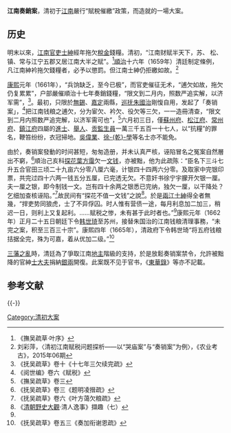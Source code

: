 '''江南奏銷案'''，清初于[[江南|江南]]嚴行“賦稅催繳”政策，而造就的一場大案。

==历史==
明末以來，[[江南|江南]][[官吏|官吏]][[士紳|士紳]]經年拖欠[[稅金|稅金]]錢糧。清初，“江南财赋半天下，苏、
松、镇、常与江宁五郡又居江南大半之赋”。<ref>《撫吴疏草·叶序》</ref>[[順治|順治]]十六年（1659年）清廷制定條例，凡江南紳衿拖欠錢糧者，必予以懲罰。但江南士紳仍拒繳如故。<ref>刘彩萍，〈清初江南赋税问题探析——以“哭庙案”与“奏销案”为例〉，《农业考古》，2015年06期</ref>

[[康熙|康熙]]元年（1661年），“兵饷缺乏，至今已极”，而官吏催征无术，“逋欠如故，拖欠仍复累累”，户部嚴催順治十七年奏銷錢糧，“限文到二月内，照数严追实解，以济军需”，<ref>《抚吴疏草》卷十《十七年三欠续完疏》</ref>。最初，只限於[[無錫|無錫]]、[[嘉定区|嘉定]]兩縣，[[巡抚|巡抚]][[朱國治|朱國治]]剛愎自用，发起了「奏销案」，<ref name="#1">《阅世编》卷六《赋税》</ref>把江南钱粮之逋欠，分为宦欠、衿欠、役欠等三欠，一一造冊清查，“限文到二月内照数严追完解，以济军需可也”，<ref>《撫吴疏草》卷三</ref>六月初三日，僅[[蘇州府|蘇州府]]、[[松江府|松江府]]、[[常州府|常州府]]、[[鎮江府|鎮江府]]四屬的[[進士|進士]]、[[舉人|舉人]]、[[貢生|贡]][[監生|監]][[生員|生員]]一萬三千五百一十七人，以“抗糧”的罪名，鞭笞纷纷，衣冠掃地。[[吳偉業|吳偉業]]、[[徐乾學|徐-{乾}-學]]等名士亦不能免。

由於，奏销案發動的时间甚短，匆匆造册，并未认真严核，诬陷冒名之冤案自然層出不窮，<ref>《抚吴疏草》卷三《题明凌搢疏》</ref>順治己亥科[[探花|探花]][[葉方靄|葉方靄]]欠一[[文钱|文钱]]，亦被黜，他为此疏陈：“臣名下三斗七升五合官田三顷二十九亩六分零八厘六毫，计银四十四两六分零。及取家中完银印票，共完过四十六两一钱五分五厘，已完透无欠。不意奸书徐宁宇朦开欠银一厘。夫一厘之银，即今制钱一文。岂有四十余两之银悉已完纳，独欠一厘，以干降处？乞细加查核诬陷。”<ref>《抚吴疏草》卷六《叶方蔼欠粮疏》</ref>故民间有“探花不值一文钱”之說<ref>《[[清朝野史大觀|清朝野史大觀]]·清人逸事》擷趣（七）</ref>。於是[[兩江|兩江]][[士紳|士紳]]得全者無幾，“捍吏势同狼虎，士了不异俘囚。时人惟有营债一途，每月利息加二加三，稍迟一日，则利上又复起利。……赋税之惨，未有甚于此时者也。”<ref name="#1"/>康熙元年（1662年）正月二十五日朝廷下令[[韩世琦|韩世琦]]至苏州，接替朱国治的江南钱粮清理事務，“未完之案，积至三百三十宗”。康熙四年（1665年），清政府下令韩世琦“将五府钱粮拮据全完，殊为可嘉，着从优加二级。”<ref>《抚吴疏草》卷五三《奏加衔谢恩疏》</ref>

[[三藩之亂|三藩之亂]]時，清廷為了爭取江南[[地主|地主]]階級的支持，於是放鬆奏销案禁令，允許被黜降的官紳[[士大夫|士大夫]]捐納[[銀兩|銀兩]]開復。此案既不见于官书，《[[東華錄|東華錄]]》等亦不記載。

== 参考文献 ==
{{Reflist|2}}

{{-}}
{{清朝歷史事件}}
{{江南三大案}}

[[Category:清初大案|Category:清初大案]]